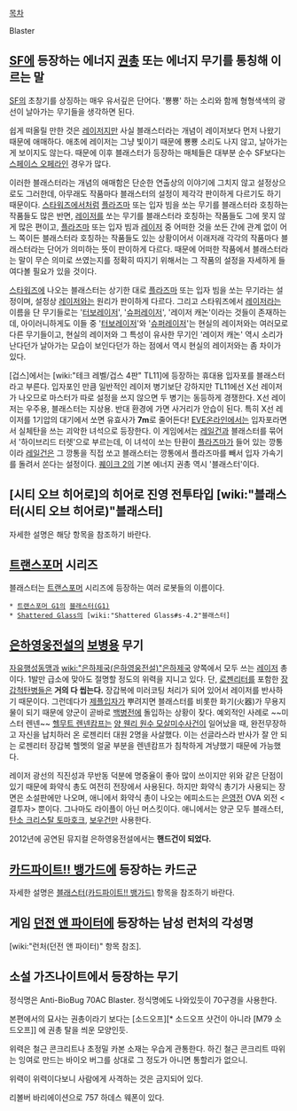 [[목차]]

Blaster

== [[SF]]에 등장하는 에너지 [[권총]] 또는 에너지 무기를 통칭해 이르는 말 ==
[[SF]]의 초창기를 상징하는 매우 유서깊은 단어다. '뿅뿅' 하는 소리와 함께 형형색색의 광선이 날아가는 무기들을 생각하면 된다.

쉽게 떠올릴 만한 것은 [[레이저]]지만 사실 블래스터라는 개념이 레이저보다 먼저 나왔기 때문에 애매하다. 애초에 레이저는 그냥 빛이기 때문에 뿅뿅 소리도 나지 않고, 날아가는게 보이지도 않는다. 때문에 이후 블래스터가 등장하는 매체들은 대부분 순수 SF보다는 [[스페이스 오페라]]인 경우가 많다.

이러한 블래스터라는 개념의 애매함은 단순한 연출상의 이야기에 그치지 않고 설정상으로도 그러한데, 아무래도 작품마다 블래스터의 설정이 제각각 판이하게 다르기도 하기 때문이다. [[스타워즈]]에서처럼 [[플라즈마]] 또는 입자 빔을 쏘는 무기를 블래스터라 호칭하는 작품들도 많은 반면, [[레이저]]를 쏘는 무기를 블래스터라 호칭하는 작품들도 그에 못지 않게 많은 편이고, [[플라즈마]] 또는 입자 빔과 [[레이저]] 중 어떠한 것을 쏘든 간에 관계 없이 어느 쪽이든 블래스터라 호칭하는 작품들도 있는 상황이어서 이래저래 각각의 작품마다 블래스터라는 단어가 의미하는 뜻이 판이하게 다르다. 때문에 어떠한 작품에서 블래스터라는 말이 무슨 의미로 쓰였는지를 정확히 따지기 위해서는 그 작품의 설정을 자세하게 들여다볼 필요가 있을 것이다.

[[스타워즈]]에 나오는 블래스터는 상기한 대로 [[플라즈마]] 또는 입자 빔을 쏘는 무기라는 설정이며, 설정상 [[레이저]]와는 원리가 판이하게 다르다. 그리고 스타워즈에서 [[레이저]]라는 이름을 단 무기들로는 '[[터보레이저]]', '[[슈퍼레이저]]', '레이저 캐논'이라는 것들이 존재하는데, 아이러니하게도 이들 중 '[[터보레이저]]'와 '[[슈퍼레이저]]'는 현실의 레이저와는 여러모로 다른 무기들이고, 현실의 레이저와 그 특성이 유사한 무기인 '레이저 캐논' 역시 소리가 난다던가 날아가는 모습이 보인다던가 하는 점에서 역시 현실의 레이저와는 좀 차이가 있다.

[겁스]에서는 [wiki:"테크 레벨/겁스 4판" TL11]에 등장하는 휴대용 입자포를 블래스터라고 부른다. 입자포인 만큼 일반적인 레이저 병기보단 강하지만 TL11에선 X선 레이저가 나오므로 마스터가 따로 설정을 쓰지 않으면 두 병기는 동등하게 경쟁한다. X선 레이저는 우주용, 블래스터는 지상용. 반대 환경에 가면 사거리가 안습이 된다. 특히 X선 레이저를 1기압의 대기에서 쏘면 유효사가 '''7m'''로 줄어든다! 
[[EVE온라인]]에서는 입자포라면서 실체탄을 쓰는 괴악한 녀석으로 등장한다. 이 게임에서는 [[레일건]]과 블래스터를 묶어서 '하이브리드 터렛'으로 부르는데, 이 녀석이 쏘는 탄환이 [[플라즈마]]가 들어 있는 깡통이라 [[레일건]]은 그 깡통을 직접 쏘고 블래스터는 깡통에서 플라즈마를 빼서 입자 가속기를 돌려서 쏜다는 설정이다.
[[퀘이크 2]]의 기본 에너지 권총 역시 '블래스터'이다.

== [시티 오브 히어로]의 히어로 진영 전투타입 [wiki:"블래스터(시티 오브 히어로)"블래스터] ==
자세한 설명은 해당 항목을 참조하기 바란다.

== [[트랜스포머]] 시리즈 ==
블래스터는 [[트랜스포머]] 시리즈에 등장하는 여러 로봇들의 이름이다.
 * [[트랜스포머 G1]]의 [[블래스터(G1)]]
 * [[Shattered Glass]]의 [wiki:"Shattered Glass#s-4.2"블래스터]

== [[은하영웅전설]]의 [[보병]]용 무기 ==
[[자유행성동맹]]과 [[wiki:"은하제국(은하영웅전설)"은하제국]] 양쪽에서 모두 쓰는 [[레이저]] 총이다.
1발만 급소에 맞아도 절명할 정도의 위력을 지니고 있다. 단, [[로젠리터]]를 포함한 [[장갑척탄병]]들은 '''거의 다 씹는다.''' 장갑복에 미러코팅 처리가 되어 있어서 레이저를 반사하기 때문이다. 그런데다가 [[제플입자]]가 뿌려지면 블래스터를 비롯한 화기(火器)가 무용지물이 되기 때문에 양군이 곧바로 [[백병전]]에 돌입하는 상황이 잦다.
예외적인 사례로 ~~미스터 렌넨~~ [[헬무트 렌넨캄프]]는 [[양 웬리 원수 모살미수사건]]이 일어났을 때, 완전무장하고 자신을 납치하러 온 로젠리터 대원 2명을 사살했다. 이는 선글라스라 반사가 잘 안 되는 로젠리터 장갑복 헬멧의 얼굴 부분을 렌넨캄프가 침착하게 겨냥했기 때문에 가능했다.

레이저 광선의 직진성과 무반동 덕분에 명중율이 좋아 많이 쓰이지만 위와 같은 단점이 있기 때문에 화약식 총도 여전히 전장에서 사용된다. 하지만 화약식 총기가 사용되는 장면은 소설판에만 나오며, 애니에서 화약식 총이 나오는 에피소드는 [[은영전]] OVA 외전 <결투자> 뿐이다. 그나마도 라이플이 아닌 머스킷이다. 애니에서는 양군 모두 블래스터, [[탄소 크리스탈 토마호크]], [[보우건]]만 사용한다.

2012년에 공연된 뮤지컬 은하영웅전설에서는 '''핸드건이 되었다.'''

== [[카드파이트!! 뱅가드]]에 등장하는 카드군 ==
자세한 설명은 [[블래스터(카드파이트!! 뱅가드)]] 항목을 참조하기 바란다.

== 게임 [[던전 앤 파이터]]에 등장하는 남성 런처의 각성명 ==
[wiki:"런처(던전 앤 파이터)" 항목 참조].

== 소설 가즈나이트에서 등장하는 무기 ==

정식명은 Anti-BioBug 70AC Blaster. 정식명에도 나와있듯이 70구경을 사용한다.

본편에서의 묘사는 권총이라기 보다는 [소드오프][* 소드오프 샷건이 아니라 [M79 소드오프]] 에 권총 탈을 씌운 모양인듯.

위력은 철근 콘크리트나 초정밀 카본 소재는 우습게 관통한다. 하긴 철근 콘크리트 따위는 잉여로 만드는 바이오 버그를 상대로 그 정도가 아니면 통할리가 없으니.

위력이 위력이다보니 사람에게 사격하는 것은 금지되어 있다.

리볼버 바리에이션으로 757 하데스 웨폰이 있다.
